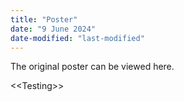 ```yaml
---
title: "Poster"
date: "9 June 2024"
date-modified: "last-modified"
---
```


The original poster can be viewed here.

\<\<Testing\>\>
